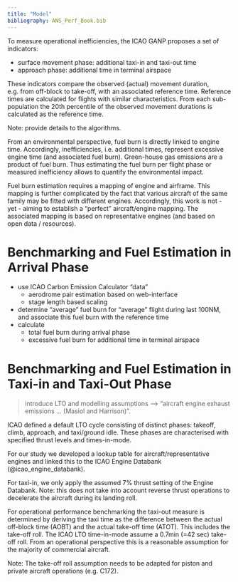 ```yaml
---
title: "Model"
bibliography: ANS_Perf_Book.bib
---
```


To measure operational inefficiencies, the ICAO GANP proposes a set of indicators:

* surface movement phase: additional taxi-in and taxi-out time
* approach phase: additional time in terminal airspace

These indicators compare the observed (actual) movement duration, e.g. from off-block to take-off, with an associated reference time.
Reference times are calculated for flights with similar characteristics. 
From each sub-population the 20th percentile of the observed movement durations is calculated as the reference time.

Note: provide details to the algorithms.

From an environmental perspective, fuel burn is directly linked to engine time.
Accordingly, inefficiencies, i.e. additional times, represent excessive engine time (and associated fuel burn).
Green-house gas emissions are a product of fuel burn. 
Thus estimating the fuel burn per flight phase or measured inefficiency allows to quantify the environmental impact.

Fuel burn estimation requires a mapping of engine and airframe.
This mapping is further complicated by the fact that various aircraft of the same family may be fitted with different engines. 
Accordingly, this work is not - yet - aiming to establish a "perfect"  aircraft/engine mapping.
The associated mapping is based on representative engines (and based on open data / resources).

# Benchmarking and Fuel Estimation in Arrival Phase

* use ICAO Carbon Emission Calculator "data"
  + aerodrome pair estimation based on web-interface
  + stage length based scaling
* determine "average" fuel burn for "average" flight during last 100NM, and associate this fuel burn with the reference time
* calculate 
  + total fuel burn during arrival phase
  + excessive fuel burn for additional time in terminal airspace
  
# Benchmarking and Fuel Estimation in Taxi-in and Taxi-Out Phase

>introduce LTO and modelling assumptions --> "aircraft engine exhaust emissions ... (Masiol and Harrison)". 

ICAO defined a default LTO cycle consisting of distinct phases: takeoff, climb, approach, and taxi/ground idle.
These phases are characterised with specified thrust levels and times-in-mode.

For our study we developed a lookup table for aircraft/representative engines and linked this to the ICAO Engine Databank (@icao_engine_databank).

For taxi-in, we only apply the assumed 7% thrust setting of the Engine Databank.
Note: this does not take into account reverse thrust operations to decelerate the aircraft during its landing roll.

For operational performance benchmarking the taxi-out measure is determined by deriving the taxi time as the difference between the actual off-block time (AOBT) and the actual take-off time (ATOT).
This includes the take-off roll.
The ICAO LTO time-in-mode assume a 0.7min (=42 sec) take-off roll. 
From an operational perspective this is a reasonable assumption for the majority of commercial aircraft. 

Note: The take-off roll assumption needs to be adapted for piston and private aircraft operations (e.g. C172).


